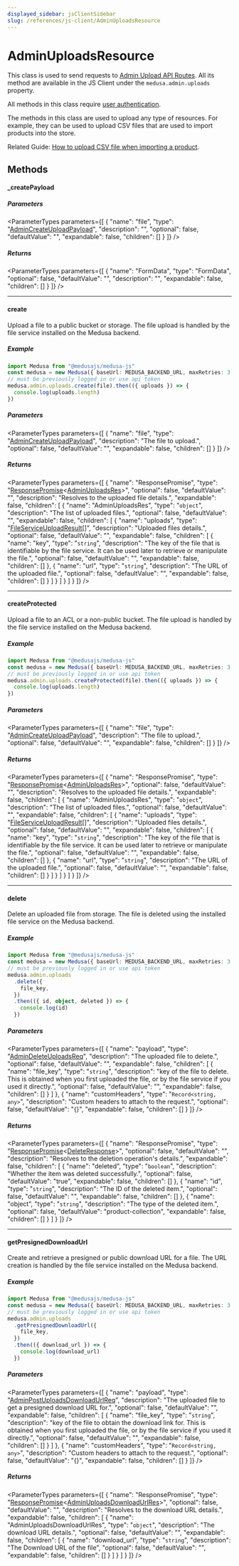 ```yaml
---
displayed_sidebar: jsClientSidebar
slug: /references/js-client/AdminUploadsResource
---
```



# AdminUploadsResource

This class is used to send requests to [Admin Upload API Routes](https://docs.medusajs.com/api/admin#uploads). All its method
are available in the JS Client under the `medusa.admin.uploads` property.

All methods in this class require [user authentication](AdminAuthResource.mdx#createsession).

The methods in this class are used to upload any type of resources. For example, they can be used to upload CSV files that are used to import products into the store.

Related Guide: [How to upload CSV file when importing a product](https://docs.medusajs.com/modules/products/admin/import-products#1-upload-csv-file).

## Methods

#### \_createPayload

##### Parameters

<ParameterTypes parameters={[
  {
    "name": "file",
    "type": "[AdminCreateUploadPayload](../internal/types/internal.AdminCreateUploadPayload.mdx)",
    "description": "",
    "optional": false,
    "defaultValue": "",
    "expandable": false,
    "children": []
  }
]} />

##### Returns

<ParameterTypes parameters={[
  {
    "name": "FormData",
    "type": "FormData",
    "optional": false,
    "defaultValue": "",
    "description": "",
    "expandable": false,
    "children": []
  }
]} />

___

#### create

Upload a file to a public bucket or storage. The file upload is handled by the file service installed on the Medusa backend.

##### Example

```ts
import Medusa from "@medusajs/medusa-js"
const medusa = new Medusa({ baseUrl: MEDUSA_BACKEND_URL, maxRetries: 3 })
// must be previously logged in or use api token
medusa.admin.uploads.create(file).then(({ uploads }) => {
  console.log(uploads.length)
})
```

##### Parameters

<ParameterTypes parameters={[
  {
    "name": "file",
    "type": "[AdminCreateUploadPayload](../internal/types/internal.AdminCreateUploadPayload.mdx)",
    "description": "The file to upload.",
    "optional": false,
    "defaultValue": "",
    "expandable": false,
    "children": []
  }
]} />

##### Returns

<ParameterTypes parameters={[
  {
    "name": "ResponsePromise",
    "type": "[ResponsePromise](../internal/types/internal.ResponsePromise.mdx)&#60;[AdminUploadsRes](../internal/types/internal.AdminUploadsRes.mdx)&#62;",
    "optional": false,
    "defaultValue": "",
    "description": "Resolves to the uploaded file details.",
    "expandable": false,
    "children": [
      {
        "name": "AdminUploadsRes",
        "type": "`object`",
        "description": "The list of uploaded files.",
        "optional": false,
        "defaultValue": "",
        "expandable": false,
        "children": [
          {
            "name": "uploads",
            "type": "[FileServiceUploadResult](../internal/types/internal.FileServiceUploadResult.mdx)[]",
            "description": "Uploaded files details.",
            "optional": false,
            "defaultValue": "",
            "expandable": false,
            "children": [
              {
                "name": "key",
                "type": "`string`",
                "description": "The key of the file that is identifiable by the file service. It can be used later to retrieve or manipulate the file.",
                "optional": false,
                "defaultValue": "",
                "expandable": false,
                "children": []
              },
              {
                "name": "url",
                "type": "`string`",
                "description": "The URL of the uploaded file.",
                "optional": false,
                "defaultValue": "",
                "expandable": false,
                "children": []
              }
            ]
          }
        ]
      }
    ]
  }
]} />

___

#### createProtected

Upload a file to an ACL or a non-public bucket. The file upload is handled by the file service installed on the Medusa backend.

##### Example

```ts
import Medusa from "@medusajs/medusa-js"
const medusa = new Medusa({ baseUrl: MEDUSA_BACKEND_URL, maxRetries: 3 })
// must be previously logged in or use api token
medusa.admin.uploads.createProtected(file).then(({ uploads }) => {
  console.log(uploads.length)
})
```

##### Parameters

<ParameterTypes parameters={[
  {
    "name": "file",
    "type": "[AdminCreateUploadPayload](../internal/types/internal.AdminCreateUploadPayload.mdx)",
    "description": "The file to upload.",
    "optional": false,
    "defaultValue": "",
    "expandable": false,
    "children": []
  }
]} />

##### Returns

<ParameterTypes parameters={[
  {
    "name": "ResponsePromise",
    "type": "[ResponsePromise](../internal/types/internal.ResponsePromise.mdx)&#60;[AdminUploadsRes](../internal/types/internal.AdminUploadsRes.mdx)&#62;",
    "optional": false,
    "defaultValue": "",
    "description": "Resolves to the uploaded file details.",
    "expandable": false,
    "children": [
      {
        "name": "AdminUploadsRes",
        "type": "`object`",
        "description": "The list of uploaded files.",
        "optional": false,
        "defaultValue": "",
        "expandable": false,
        "children": [
          {
            "name": "uploads",
            "type": "[FileServiceUploadResult](../internal/types/internal.FileServiceUploadResult.mdx)[]",
            "description": "Uploaded files details.",
            "optional": false,
            "defaultValue": "",
            "expandable": false,
            "children": [
              {
                "name": "key",
                "type": "`string`",
                "description": "The key of the file that is identifiable by the file service. It can be used later to retrieve or manipulate the file.",
                "optional": false,
                "defaultValue": "",
                "expandable": false,
                "children": []
              },
              {
                "name": "url",
                "type": "`string`",
                "description": "The URL of the uploaded file.",
                "optional": false,
                "defaultValue": "",
                "expandable": false,
                "children": []
              }
            ]
          }
        ]
      }
    ]
  }
]} />

___

#### delete

Delete an uploaded file from storage. The file is deleted using the installed file service on the Medusa backend.

##### Example

```ts
import Medusa from "@medusajs/medusa-js"
const medusa = new Medusa({ baseUrl: MEDUSA_BACKEND_URL, maxRetries: 3 })
// must be previously logged in or use api token
medusa.admin.uploads
  .delete({
    file_key,
  })
  .then(({ id, object, deleted }) => {
    console.log(id)
  })
```

##### Parameters

<ParameterTypes parameters={[
  {
    "name": "payload",
    "type": "[AdminDeleteUploadsReq](../internal/classes/internal.AdminDeleteUploadsReq.mdx)",
    "description": "The uploaded file to delete.",
    "optional": false,
    "defaultValue": "",
    "expandable": false,
    "children": [
      {
        "name": "file_key",
        "type": "`string`",
        "description": "key of the file to delete. This is obtained when you first uploaded the file, or by the file service if you used it directly.",
        "optional": false,
        "defaultValue": "",
        "expandable": false,
        "children": []
      }
    ]
  },
  {
    "name": "customHeaders",
    "type": "`Record<string, any>`",
    "description": "Custom headers to attach to the request.",
    "optional": false,
    "defaultValue": "{}",
    "expandable": false,
    "children": []
  }
]} />

##### Returns

<ParameterTypes parameters={[
  {
    "name": "ResponsePromise",
    "type": "[ResponsePromise](../internal/types/internal.ResponsePromise.mdx)&#60;[DeleteResponse](../internal/interfaces/internal.DeleteResponse.mdx)&#62;",
    "optional": false,
    "defaultValue": "",
    "description": "Resolves to the deletion operation's details.",
    "expandable": false,
    "children": [
      {
        "name": "deleted",
        "type": "`boolean`",
        "description": "Whether the item was deleted successfully.",
        "optional": false,
        "defaultValue": "true",
        "expandable": false,
        "children": []
      },
      {
        "name": "id",
        "type": "`string`",
        "description": "The ID of the deleted item.",
        "optional": false,
        "defaultValue": "",
        "expandable": false,
        "children": []
      },
      {
        "name": "object",
        "type": "`string`",
        "description": "The type of the deleted item.",
        "optional": false,
        "defaultValue": "product-collection",
        "expandable": false,
        "children": []
      }
    ]
  }
]} />

___

#### getPresignedDownloadUrl

Create and retrieve a presigned or public download URL for a file. The URL creation is handled by the file service installed on the Medusa backend.

##### Example

```ts
import Medusa from "@medusajs/medusa-js"
const medusa = new Medusa({ baseUrl: MEDUSA_BACKEND_URL, maxRetries: 3 })
// must be previously logged in or use api token
medusa.admin.uploads
  .getPresignedDownloadUrl({
    file_key,
  })
  .then(({ download_url }) => {
    console.log(download_url)
  })
```

##### Parameters

<ParameterTypes parameters={[
  {
    "name": "payload",
    "type": "[AdminPostUploadsDownloadUrlReq](../internal/classes/internal.AdminPostUploadsDownloadUrlReq.mdx)",
    "description": "The uploaded file to get a presigned download URL for.",
    "optional": false,
    "defaultValue": "",
    "expandable": false,
    "children": [
      {
        "name": "file_key",
        "type": "`string`",
        "description": "key of the file to obtain the download link for. This is obtained when you first uploaded the file, or by the file service if you used it directly.",
        "optional": false,
        "defaultValue": "",
        "expandable": false,
        "children": []
      }
    ]
  },
  {
    "name": "customHeaders",
    "type": "`Record<string, any>`",
    "description": "Custom headers to attach to the request.",
    "optional": false,
    "defaultValue": "{}",
    "expandable": false,
    "children": []
  }
]} />

##### Returns

<ParameterTypes parameters={[
  {
    "name": "ResponsePromise",
    "type": "[ResponsePromise](../internal/types/internal.ResponsePromise.mdx)&#60;[AdminUploadsDownloadUrlRes](../internal/types/internal.AdminUploadsDownloadUrlRes.mdx)&#62;",
    "optional": false,
    "defaultValue": "",
    "description": "Resolves to the download URL details.",
    "expandable": false,
    "children": [
      {
        "name": "AdminUploadsDownloadUrlRes",
        "type": "`object`",
        "description": "The download URL details.",
        "optional": false,
        "defaultValue": "",
        "expandable": false,
        "children": [
          {
            "name": "download_url",
            "type": "`string`",
            "description": "The Download URL of the file",
            "optional": false,
            "defaultValue": "",
            "expandable": false,
            "children": []
          }
        ]
      }
    ]
  }
]} />
